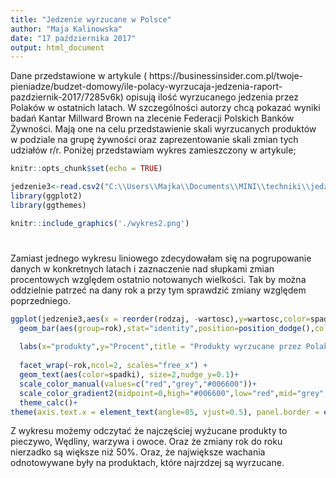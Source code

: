 ---
title: "Jedzenie wyrzucane w Polsce"
author: "Maja Kalinowska"
date: "17 października 2017"
output: html_document
---
Dane przedstawione w artykule ( https://businessinsider.com.pl/twoje-pieniadze/budzet-domowy/ile-polacy-wyrzucaja-jedzenia-raport-pazdziernik-2017/7285v6k) opisują ilość wyrzucanego jedzenia przez Polaków w ostatnich latach. W szczególności autorzy chcą pokazać wyniki badań Kantar Millward Brown na zlecenie Federacji Polskich Banków Żywności. Mają one na celu przedstawienie skali wyrzucanych produktów w podziale na grupę żywności oraz zaprezentowanie skali zmian tych udziałów r/r. Poniżej przedstawiam wykres zamieszczony w artykule;

```{r setup, include=FALSE}
knitr::opts_chunk$set(echo = TRUE)
```



```{r cars,message=FALSE, cache=FALSE,warning=FALSE}
jedzenie3<-read.csv2("C:\\Users\\Majka\\Documents\\MINI\\techniki\\jedzenie4.csv")
library(ggplot2)
library(ggthemes)

```

```{r echo=FALSE, out.width='70%'}
knitr::include_graphics('./wykres2.png')
```
#



Zamiast jednego wykresu liniowego zdecydowałam się na pogrupowanie danych w konkretnych latach i zaznaczenie nad słupkami zmian procentowych względem ostatnio notowanych wielkości. Tak by można oddzielnie patrzeć na dany rok a przy tym sprawdzić zmiany względem poprzedniego.


```{r pressure, cache=FALSE, message=FALSE, out.width='120%'}
ggplot(jedzenie3,aes(x = reorder(rodzaj, -wartosc),y=wartosc,color=spadki,fill=rodzaj,label=scales::percent(spadki)))+
  geom_bar(aes(group=rok),stat="identity",position=position_dodge(),color="black")+
  
  labs(x="produkty",y="Procent",title = "Produkty wyrzucane przez Polaków ostatnich latach",color="zmiany r/r.",size=2)+
 
  facet_wrap(~rok,ncol=2, scales="free_x") +
  geom_text(aes(color=spadki), size=2,nudge_y=0.1)+
  scale_color_manual(values=c("red","grey","#006600"))+
  scale_color_gradient2(midpoint=0,high="#006600",low="red",mid="grey",na.value="transparent")+
  theme_calc()+
theme(axis.text.x = element_text(angle=85, vjust=0.5), panel.border = element_blank())
```



Z wykresu możemy odczytać że najczęściej wyżucane produkty to pieczywo, Wędliny, warzywa i owoce. Oraz że zmiany rok do roku nierzadko są większe niż 50%.  Oraz, że największe wachania odnotowywane były na produktach, które najrzdzej są wyrzucane.

